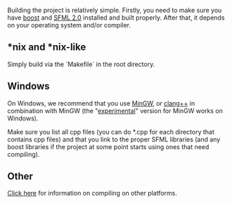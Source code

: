 Building the project is relatively simple. Firstly, you need to make sure you have [http://www.boost.org/ boost] and [http://www.sfml-dev.org/ SFML 2.0] installed and built properly. After that, it depends on your operating system and/or compiler.

== *nix and *nix-like ==
Simply build via the `Makefile` in the root directory.

== Windows ==
On Windows, we recommend that you use [http://www.mingw.org/ MinGW], or [http://clang.llvm.org/ clang++] in combination with MinGW (the "[http://llvm.org/releases/download.html#3.2 experimental]" version for MinGW works on Windows).

Make sure you list all cpp files (you can do *.cpp for each directory that contains cpp files) and that you link to the proper SFML libraries (and any boost libraries if the project at some point starts using ones that need compiling).

== Other ==
[https://www.google.com/ Click here] for information on compiling on other platforms.